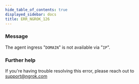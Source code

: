 ```yaml
---
hide_table_of_contents: true
displayed_sidebar: docs
title: ERR_NGROK_126
---
```


### Message

The agent ingress "`DOMAIN`" is not available via "`IP`".

### Further help

If you're having trouble resolving this error, please reach out to [support@ngrok.com](mailto:support@ngrok.com?subject=Help%20with%20ERR_NGROK_126)
